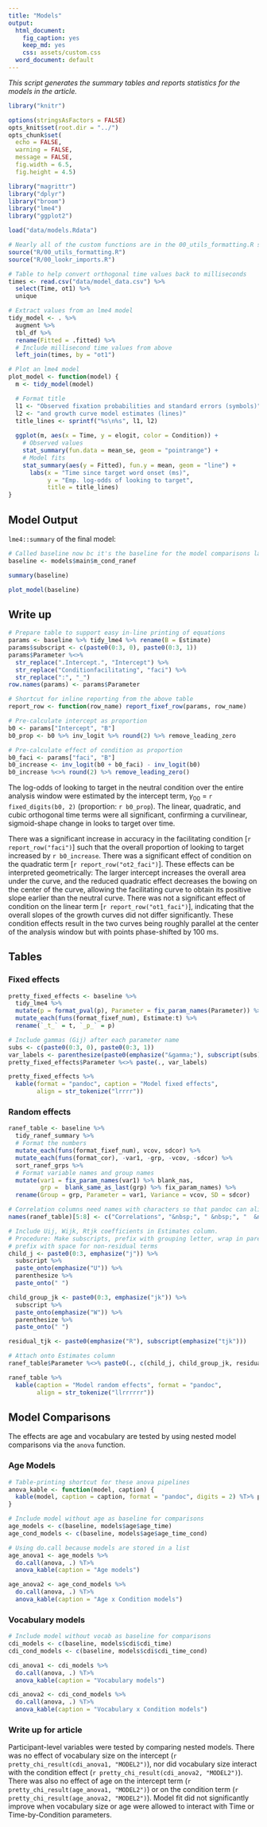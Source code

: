 ```yaml
---
title: "Models"
output:
  html_document:
    fig_caption: yes
    keep_md: yes
    css: assets/custom.css
  word_document: default
---
```


_This script generates the summary tables and reports statistics for the 
models in the article._

```r
library("knitr")

options(stringsAsFactors = FALSE)
opts_knit$set(root.dir = "../")
opts_chunk$set(
  echo = FALSE,
  warning = FALSE,
  message = FALSE,
  fig.width = 6.5,
  fig.height = 4.5)
```


```r
library("magrittr")
library("dplyr")
library("broom")
library("lme4")
library("ggplot2")

load("data/models.Rdata")

# Nearly all of the custom functions are in the 00_utils_formatting.R script
source("R/00_utils_formatting.R")
source("R/00_lookr_imports.R")

# Table to help convert orthogonal time values back to milliseconds
times <- read.csv("data/model_data.csv") %>% 
  select(Time, ot1) %>% 
  unique

# Extract values from an lme4 model
tidy_model <- . %>% 
  augment %>% 
  tbl_df %>% 
  rename(Fitted = .fitted) %>%
  # Include millisecond time values from above
  left_join(times, by = "ot1")

# Plot an lme4 model
plot_model <- function(model) {
  m <- tidy_model(model)

  # Format title
  l1 <- "Observed fixation probabilities and standard errors (symbols)"
  l2 <- "and growth curve model estimates (lines)"
  title_lines <- sprintf("%s\n%s", l1, l2)
  
  ggplot(m, aes(x = Time, y = elogit, color = Condition)) +
    # Observed values
    stat_summary(fun.data = mean_se, geom = "pointrange") +
    # Model fits
    stat_summary(aes(y = Fitted), fun.y = mean, geom = "line") +
      labs(x = "Time since target word onset (ms)",
           y = "Emp. log-odds of looking to target",
           title = title_lines)
}
```


## Model Output

`lme4::summary` of the final model:

```r
# Called baseline now bc it's the baseline for the model comparisons later
baseline <- models$main$m_cond_ranef

summary(baseline)
```

```r
plot_model(baseline)
```



## Write up

```r
# Prepare table to support easy in-line printing of equations
params <- baseline %>% tidy_lme4 %>% rename(B = Estimate)
params$subscript <- c(paste0(0:3, 0), paste0(0:3, 1))
params$Parameter %<>% 
  str_replace(".Intercept.", "Intercept") %>%
  str_replace("Conditionfacilitating", "faci") %>%
  str_replace(":", "_")
row.names(params) <- params$Parameter

# Shortcut for inline reporting from the above table
report_row <- function(row_name) report_fixef_row(params, row_name)

# Pre-calculate intercept as proportion
b0 <- params["Intercept", "B"]
b0_prop <- b0 %>% inv_logit %>% round(2) %>% remove_leading_zero

# Pre-calculate effect of condition as proportion
b0_faci <- params["faci", "B"]
b0_increase <- inv_logit(b0 + b0_faci) - inv_logit(b0)
b0_increase %<>% round(2) %>% remove_leading_zero()
```

The log-odds of looking to target in the neutral condition over the entire 
analysis window were estimated by the intercept term, 
_&gamma;_<sub>00</sub>&nbsp;=&nbsp;`r fixed_digits(b0, 2)` 
(proportion:&nbsp;`r b0_prop`). The linear, quadratic, and cubic orthogonal 
time terms were all significant, confirming a curvilinear, sigmoid-shape change 
in looks to target over time.

There was a significant increase in accuracy in the facilitating condition 
[`r report_row("faci")`] such that the overall proportion of looking to target 
increased by `r b0_increase`. There was a significant effect of condition on 
the quadratic term [`r report_row("ot2_faci")`]. These effects can be 
interpreted geometrically: The larger intercept increases the overall area 
under the curve, and the reduced quadratic effect decreases the bowing on the 
center of the curve, allowing the facilitating curve to obtain its positive 
slope earlier than the neutral curve. There was not a significant effect of 
condition on the linear term [`r report_row("ot1_faci")`], indicating that the 
overall slopes of the growth curves did not differ significantly. These 
condition effects result in the two curves being roughly parallel at the 
center of the analysis window but with points phase-shifted by 100 ms. 



## Tables

### Fixed effects

```r
pretty_fixed_effects <- baseline %>% 
  tidy_lme4 %>% 
  mutate(p = format_pval(p), Parameter = fix_param_names(Parameter)) %>% 
  mutate_each(funs(format_fixef_num), Estimate:t) %>% 
  rename(`_t_` = t, `_p_` = p)

# Include gammas (Gij) after each parameter name
subs <- c(paste0(0:3, 0), paste0(0:3, 1))
var_labels <- parenthesize(paste0(emphasize("&gamma;"), subscript(subs)))
pretty_fixed_effects$Parameter %<>% paste(., var_labels)

pretty_fixed_effects %>% 
  kable(format = "pandoc", caption = "Model fixed effects", 
        align = str_tokenize("lrrrr"))
```

### Random effects

```r
ranef_table <- baseline %>% 
  tidy_ranef_summary %>% 
  # Format the numbers
  mutate_each(funs(format_fixef_num), vcov, sdcor) %>%
  mutate_each(funs(format_cor), -var1, -grp, -vcov, -sdcor) %>%
  sort_ranef_grps %>%
  # Format variable names and group names
  mutate(var1 = fix_param_names(var1) %>% blank_nas,
         grp =  blank_same_as_last(grp) %>% fix_param_names) %>% 
  rename(Group = grp, Parameter = var1, Variance = vcov, SD = sdcor)

# Correlation columns need names with characters so that pandoc can align them
names(ranef_table)[5:8] <- c("Correlations", "&nbsp;", " &nbsp;", "  &nbsp;")

# Include Uij, Wijk, Rtjk coefficients in Estimates column. 
# Procedure: Make subscripts, prefix with grouping letter, wrap in parens,
# prefix with space for non-residual terms
child_j <- paste0(0:3, emphasize("j")) %>% 
  subscript %>% 
  paste_onto(emphasize("U")) %>% 
  parenthesize %>% 
  paste_onto(" ")

child_group_jk <- paste0(0:3, emphasize("jk")) %>% 
  subscript %>% 
  paste_onto(emphasize("W")) %>% 
  parenthesize %>% 
  paste_onto(" ")

residual_tjk <- paste0(emphasize("R"), subscript(emphasize("tjk")))

# Attach onto Estimates column
ranef_table$Parameter %<>% paste0(., c(child_j, child_group_jk, residual_tjk))

ranef_table %>% 
  kable(caption = "Model random effects", format = "pandoc", 
        align = str_tokenize("llrrrrrr"))
```



## Model Comparisons

The effects are age and vocabulary are tested by using nested model comparisons 
via the `anova` function. 


### Age Models

```r
# Table-printing shortcut for these anova pipelines
anova_kable <- function(model, caption) {
  kable(model, caption = caption, format = "pandoc", digits = 2) %T>% print
}

# Include model without age as baseline for comparisons
age_models <- c(baseline, models$age$age_time)
age_cond_models <- c(baseline, models$age$age_time_cond)

# Using do.call because models are stored in a list
age_anova1 <- age_models %>% 
  do.call(anova, .) %T>% 
  anova_kable(caption = "Age models")

age_anova2 <- age_cond_models %>% 
  do.call(anova, .) %T>% 
  anova_kable(caption = "Age x Condition models")
```


### Vocabulary models

```r
# Include model without vocab as baseline for comparisons
cdi_models <- c(baseline, models$cdi$cdi_time)
cdi_cond_models <- c(baseline, models$cdi$cdi_time_cond)

cdi_anova1 <- cdi_models %>% 
  do.call(anova, .) %T>% 
  anova_kable(caption = "Vocabulary models")

cdi_anova2 <- cdi_cond_models %>% 
  do.call(anova, .) %T>% 
  anova_kable(caption = "Vocabulary x Condition models")
```


### Write up for article

Participant-level variables were tested by comparing nested models. There was
no effect of vocabulary size on the intercept 
(`r pretty_chi_result(cdi_anova1, "MODEL2")`), 
nor did vocabulary size interact with the condition effect 
(`r pretty_chi_result(cdi_anova2, "MODEL2")`). There was also no effect of age 
on the intercept term (`r pretty_chi_result(age_anova1, "MODEL2")`) or on the 
condition term (`r pretty_chi_result(age_anova2, "MODEL2")`). Model fit did not 
significantly improve when vocabulary size or age were allowed to interact with 
Time or Time-by-Condition parameters.
